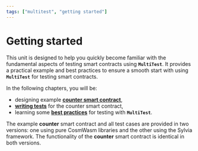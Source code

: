 ```yaml
---
tags: ["multitest", "getting started"]
---
```



# Getting started

This unit is designed to help you quickly become familiar with the fundamental aspects of testing
smart contracts using **`MultiTest`**. It provides a practical example and best practices to ensure
a smooth start with using **`MultiTest`** for testing smart contracts.

In the following chapters, you will be:

- designing example [**counter smart contract**](getting-started/counter.mdx),
- [**writing tests**](getting-started/writing-tests.mdx) for the counter smart contract,
- learning some [**best practices**](getting-started/best-practices.mdx) for testing with
  **`MultiTest`**.

The example **counter** smart contract and all test cases are provided in two versions: one using
pure CosmWasm libraries and the other using the Sylvia framework. The functionality of the
**counter** smart contract is identical in both versions.

<Cards>
  <Card title="Counter smart contract" href="getting-started/counter" icon="" children="" />
  <Card title="Writing tests" href="getting-started/writing-tests" icon="" children="" />
  <Card title="Best practices" href="getting-started/best-practices" icon="" children="" />
</Cards>
